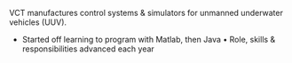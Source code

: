 VCT manufactures control systems & simulators for unmanned underwater vehicles (UUV).
- Started off learning to program with Matlab, then Java • Role, skills & responsibilities advanced each year